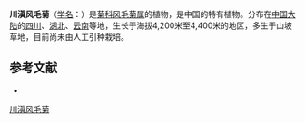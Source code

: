 {{Speciesbox
| name = 川滇风毛菊
| status = 
| status_system = 
| image =
| genus = Saussurea
| species = wardii
| authority = Anth.
}}

'''川滇风毛菊'''（[[学名|学名]]：{{lang|la|''Saussurea wardii''}}）是[[菊科|菊科]][[风毛菊属|风毛菊属]]的植物，是中国的特有植物。分布在[[中国大陆|中国大陆]]的[[四川|四川]]、[[湖北|湖北]]、[[云南|云南]]等地，生长于海拔4,200米至4,400米的地区，多生于山坡草地，目前尚未由人工引种栽培。

== 参考文献 ==
<div class="references-small">
* {{cite web| url =http://www.bioinfo.cn/db05/KmzwSpecies.php?action=view&id=5357| title =川滇风毛菊| work =《中国高等植物数据库全库》| publisher =中国科学院微生物研究所| author =昆明植物研究所| accessdate =2009-02-24| deadurl =yes| archiveurl =https://web.archive.org/web/20160305012042/http://www.bioinfo.cn/db05/KmzwSpecies.php?action=view&id=5357| archivedate =2016-03-05}}
</div>
{{Taxonbar|from=Q11055542}}

[[Category:风毛菊属|川滇风毛菊]]


{{植物小作品}}
